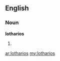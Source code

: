 ==English==

===Noun===
'''lotharios'''

# {{plural of|[[lothario]]}}

[[ar:lotharios]]
[[my:lotharios]]
